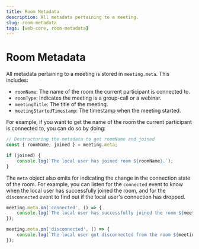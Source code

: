 ```yaml
---
title: Room Metadata
description: All metadata pertaining to a meeting.
slug: room-metadata
tags: [web-core, room-metadata]
---
```


# Room Metadata

All metadata pertaining to a meeting is stored in `meeting.meta`. This includes:
- `roomName`: The name of the room the current participant is connected to.
- `roomType`: Indicates the meeting is a group-call or a webinar.
- `meetingTitle`: The title of the meeting.
- `meetingStartedTimestamp`: The timestamp when the meeting started.

For example, if you want to get the name of the room the current participant is connected to, you can do so by doing:

```ts
// Destructuring the metadata to get roomName and joined
const { roomName, joined } = meeting.meta;

if (joined) {
    console.log(`The local user has joined room ${roomName}.`);
}
```

The `meta` object also emits for indicating the change in the connection state of the room. For example, you can listen for the `connected` event to know when the local user has successfully joined the room, and for the `disconnected` event to find out if the local user's connection has dropped.

```ts
meeting.meta.on('connected', () => {
    console.log(`The local user has successfully joined the room ${meeting.meta.roomName}`);
});

meeting.meta.on('disconnected', () => {
    console.log(`The local user got disconnected from the room ${meeting.meta.roomName}`);
});
```
